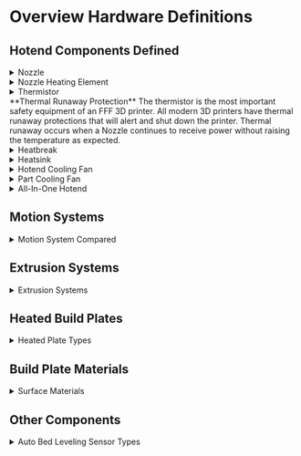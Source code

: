 




#  Overview Hardware Definitions 



## Hotend Components Defined 




<details>
  <summary>Nozzle</summary> 

- Responsible for Extruding molten Plastic onto a heated surface


![Nozzle.webp](https://cdn.jsdelivr.net/gh/JamesD3d/info3dimages@main/i/Mechanical/Hardware-Definitions/Nozzle.webp)

</details>

<details>
  <summary>Nozzle Heating Element</summary>
  A DC Curent powered heating element

![carterage1.webp](https://cdn.jsdelivr.net/gh/JamesD3d/info3dimages@main/i/Mechanical/Hardware-Definitions/carterage1.webp)




> Cartridge Style
  

![ceramic.webp](https://cdn.jsdelivr.net/gh/JamesD3d/info3dimages@main/i/Mechanical/Hardware-Definitions/ceramic.webp)

>  Ceramic Style 

</details>

<details>
  <summary>Thermistor</summary>
  - Reports the current temperature to the controller. Ensures that the nozzle is heating as expected.

![thermistor.webp](https://cdn.jsdelivr.net/gh/JamesD3d/info3dimages@main/i/Mechanical/Hardware-Definitions/termistor.webp)

</details>


<Callout type="warning">
  **Thermal Runaway Protection**
The thermistor is the most important safety equipment of an FFF 3D printer. All modern 3D printers have thermal runaway protections that will alert and shut down the printer. Thermal runaway occurs when a Nozzle continues to receive power without raising the temperature as expected.
</Callout>




<details>
  <summary>Heatbreak</summary>
  - The heatbreak is the part of the nozzle where filament moves from a solid to molten plastic.
  >  This is where the majority of extrusion issues occur. If the filament is heated too far past its transition point it can melt too far up the heatbreak resulting in a "Jam".

![heatbreak.webp](https://cdn.jsdelivr.net/gh/JamesD3d/info3dimages@main/i/Mechanical/Hardware-Definitions/heatbreak.webp)

</details>


<details>
  <summary>Heatsink</summary>
  - An aluminum block meant to disperse heat and keep the filament solid until it reaches the melt zone

![heatsink.webp](https://cdn.jsdelivr.net/gh/JamesD3d/info3dimages@main/i/Mechanical/Hardware-Definitions/heatsink.webp)

![heatsink2.webp](https://cdn.jsdelivr.net/gh/JamesD3d/info3dimages@main/i/Mechanical/Hardware-Definitions/heatsync2.webp)

</details>

<details>
  <summary>Hotend Cooling Fan</summary>
  - Normally attached to the heatsink, removes heat before the "melt zone"
  > This is very important to the extrusion system, if this fan stops or is obstructed the hotend will jam.

![hotendfan.webp](https://cdn.jsdelivr.net/gh/JamesD3d/info3dimages@main/i/Mechanical/Hardware-Definitions/hotendfan.webp)

</details>

<details>
  <summary>Part Cooling Fan</summary>
  - This component transitions the molten plastic from a molten state to a solid state
  > Some materials require 100% fan and others may warp. Some may even suffer poor layer adhesion. Fan speed is material specific.

![partcooling.webp](https://cdn.jsdelivr.net/gh/JamesD3d/info3dimages@main/i/Mechanical/Hardware-Definitions/partcooling.webp)
</details>

<details>
  <summary>All-In-One Hotend</summary>
  - All in one hotends have become a popular option with manufacturers. They come pre-assembled and are meant to be changed as a set of components.

 ![nozzle2.webp](https://cdn.jsdelivr.net/gh/JamesD3d/info3dimages@main/i/Mechanical/Hardware-Definitions/nozzle2.webp)
</details>

## Motion Systems

<details>
  <summary>Motion System Compared</summary>

| Kinematics Type           | ✅ Pros                                                                 | ❌ Cons                                                                 |
|---------------------------|------------------------------------------------------------------------|------------------------------------------------------------------------|
| **Cartesian (Gantry)**    | - Simple, independent axis motion <br /> - Easy to calibrate and maintain <br /> - Good print quality and support | - Moving motors increase mass <br /> - Slower than CoreXY <br /> - Larger footprint for bed travel |
| **Prusa i3 (Bedslinger)** | - Very common & affordable <br /> - Large community support <br /> - Easy to modify and upgrade | - Moving bed causes ringing at high speed <br /> - Requires more desk space (bed swings in Y) <br /> - Limited acceleration due to bed inertia |
| **CoreXY**                | - Fast, precise XY motion <br /> - Low moving mass (motors stay fixed) <br /> - Compact cube frame <br /> - Ideal for enclosures | - Belt routing is complex <br /> - Requires accurate assembly & tuning <br /> - Harder to manually move axes |
| **Hybrid CoreXY (Markforged)** | - X motor is offloaded (lighter gantry) <br /> - Better than Cartesian at speed <br /> - Simpler Y motion vs full CoreXY | - Needs firmware support <br /> - Slightly complex belt setup <br /> - Limited adoption / community resources |
| **IDEX (Dual Extruder)**  | - Clean dual-material prints <br /> - No nozzle drag or oozing <br /> - Duplication & mirror printing possible | - Expensive and complex <br /> - Tight nozzle alignment required <br /> - Reduced usable print width |
| **Delta**                 | - Extremely fast and smooth motion <br /> - Lightweight printhead <br /> - Fixed bed, good for tall prints | - Very complex math & calibration <br /> - Less accurate at bed edges <br /> - Limited multi-material support |


</details>

## Extrusion Systems

<details>
  <summary>Extrusion Systems</summary>
  The motion system responsible for moving the hard plastic filament from the spool to the hotend and pushing it through the nozzle to create the print.
---
This table compares common 3D printer extrusion systems including Bowden, Direct Drive, Dual Hotend (Shared Carriage), IDEX, Mixing Hotend, and Tool Changer.

| Extrusion System | ✅ Pros | ❌ Cons |
|------------------|--------|--------|
| **Bowden** | - Lightweight printhead = faster motion <br /> - Great for CoreXY/Delta <br /> - Smooth high-speed prints (esp. PLA) | - Poor with flexibles <br /> - Retraction tuning is tricky <br /> - Increased risk of stringing/clogs |
| **Direct Drive** | - Excellent extrusion control <br /> - Great for flexibles and abrasive filaments <br /> - Minimal retraction issues | - Heavier carriage = slower acceleration <br /> - More moving mass/vibration <br /> - Harder to cool extruder separately |
| **Dual Hotend (Shared Toolhead)** | - Can use 2 different nozzles/materials <br /> - Simpler than IDEX or toolchanger <br /> - Easy to implement on Cartesian/i3 frames | - Both nozzles always move (extra weight) <br /> - Idle nozzle can ooze/string <br /> - Nozzle Z-offset must be perfect |
| **IDEX (Independent Dual Extruder)** | - Clean multi-material prints <br /> - Nozzle parking prevents contamination <br /> - Mirror/duplicate printing support | - Expensive & complex <br /> - Heavy frame and extra calibration <br /> - Takes up more space |
| **Mixing Hotend (Cyclops/Diamond)** | - Multi-material/colors from one nozzle <br /> - Lightweight toolhead <br /> - Good for color blending | - Purge waste between transitions <br /> - Cross-contamination risks <br /> - Needs precise tuning for ratios |
| **Tool Changer (e.g. E3D)** | - Swappable full tools (hotend, nozzle, type) <br /> - Clean transitions and modularity <br /> - Ideal for pro-grade multi-material jobs | - Mechanically complex <br /> - Costly and large <br /> - Requires advanced firmware/tool alignment |


  
</details>


## Heated Build Plates

<details>
  <summary>Heated Plate Types</summary>
  - Silicon Heater Pads - Typically DC heaters placed on the underside of an aluminum Plate  
  - Bed Leveling Screws - Adjust the tramming of the Bed  
  - Heatbed Thermistor - Like the hotend the heated bed thermistor ensures the bed is heating properly.

  ![heated_plate_webp]()
</details>

## Build Plate Materials

<details>
  <summary>Surface Materials</summary>
  - Glass - Tempered Glass often with a texture applied  
  - PEI - Smooth and textured surface coating on a spring steel sheet  
  - Garolite / G10 - Carbon fiber based surface

  ![plate_materials_webp]()
</details>

## Other Components

<details>
  <summary>Auto Bed Leveling Sensor Types</summary>
  - Inductive  
  - Microswitch  
  - Force / Piezo Sensor

  ![Auto Bed Leveling Sensor](https://cdn.jsdelivr.net/gh/JamesD3d/info3dimages@main/i/Mechanical/Hardware-Definitions/auto_bed_leveling.webp)
</details>
